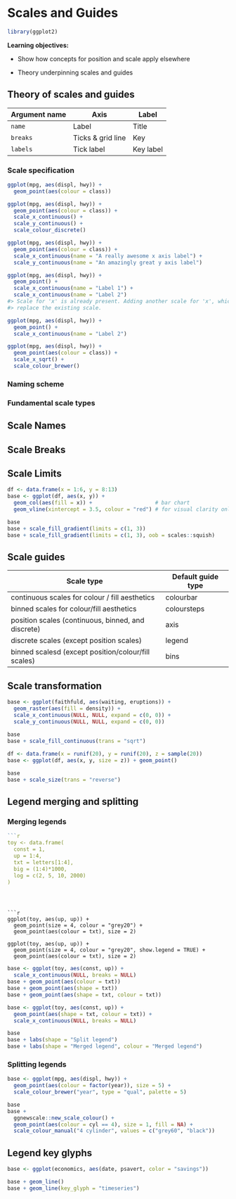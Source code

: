# Scales and Guides

```r
library(ggplot2)
```


**Learning objectives:**

* Show how concepts for position and scale apply elsewhere

* Theory underpinning scales and guides



## Theory of scales and guides

|Argument name|Axis| Label|
|-|-|-|
| `name` |Label| Title |
| `breaks` | Ticks & grid line|Key|
| `labels` |Tick label|Key label|

### Scale specification


```r
ggplot(mpg, aes(displ, hwy)) + 
  geom_point(aes(colour = class))
```

```r
ggplot(mpg, aes(displ, hwy)) + 
  geom_point(aes(colour = class)) +
  scale_x_continuous() + 
  scale_y_continuous() + 
  scale_colour_discrete()
```

```r
ggplot(mpg, aes(displ, hwy)) + 
  geom_point(aes(colour = class)) + 
  scale_x_continuous(name = "A really awesome x axis label") +
  scale_y_continuous(name = "An amazingly great y axis label")
```


```r
ggplot(mpg, aes(displ, hwy)) + 
  geom_point() + 
  scale_x_continuous(name = "Label 1") +
  scale_x_continuous(name = "Label 2")
#> Scale for 'x' is already present. Adding another scale for 'x', which will
#> replace the existing scale.

ggplot(mpg, aes(displ, hwy)) + 
  geom_point() + 
  scale_x_continuous(name = "Label 2")
```

```r
ggplot(mpg, aes(displ, hwy)) + 
  geom_point(aes(colour = class)) +
  scale_x_sqrt() + 
  scale_colour_brewer()
```



### Naming scheme





### Fundamental scale types


## Scale Names

## Scale Breaks

## Scale Limits

```r
df <- data.frame(x = 1:6, y = 8:13)
base <- ggplot(df, aes(x, y)) + 
  geom_col(aes(fill = x)) +                    # bar chart
  geom_vline(xintercept = 3.5, colour = "red") # for visual clarity only

base
base + scale_fill_gradient(limits = c(1, 3))
base + scale_fill_gradient(limits = c(1, 3), oob = scales::squish)
```



## Scale guides

|Scale type| Default guide type |
|-|-|
|continuous scales for colour / fill aesthetics | colourbar|
|binned scales for colour/fill aesthetics|coloursteps|
|position scales (continuous, binned, and discrete)| axis|
|discrete scales (except position scales)| legend|
|binned scalesd (except position/colour/fill scales)|bins|

## Scale transformation

```r
base <- ggplot(faithfuld, aes(waiting, eruptions)) + 
  geom_raster(aes(fill = density)) + 
  scale_x_continuous(NULL, NULL, expand = c(0, 0)) +
  scale_y_continuous(NULL, NULL, expand = c(0, 0))
  
base
base + scale_fill_continuous(trans = "sqrt")
```

```r
df <- data.frame(x = runif(20), y = runif(20), z = sample(20))
base <- ggplot(df, aes(x, y, size = z)) + geom_point()

base 
base + scale_size(trans = "reverse")
```


## Legend merging and splitting

### Merging legends

```r

```r
toy <- data.frame(
  const = 1, 
  up = 1:4,
  txt = letters[1:4], 
  big = (1:4)*1000,
  log = c(2, 5, 10, 2000)
)
```

```



```r
ggplot(toy, aes(up, up)) + 
  geom_point(size = 4, colour = "grey20") +
  geom_point(aes(colour = txt), size = 2) 

ggplot(toy, aes(up, up)) + 
  geom_point(size = 4, colour = "grey20", show.legend = TRUE) +
  geom_point(aes(colour = txt), size = 2) 
```



```r
base <- ggplot(toy, aes(const, up)) +
  scale_x_continuous(NULL, breaks = NULL)
base + geom_point(aes(colour = txt))
base + geom_point(aes(shape = txt))
base + geom_point(aes(shape = txt, colour = txt))
```


```r
base <- ggplot(toy, aes(const, up)) + 
  geom_point(aes(shape = txt, colour = txt)) + 
  scale_x_continuous(NULL, breaks = NULL)

base
base + labs(shape = "Split legend")
base + labs(shape = "Merged legend", colour = "Merged legend")
```


### Splitting legends


```r
base <- ggplot(mpg, aes(displ, hwy)) + 
  geom_point(aes(colour = factor(year)), size = 5) + 
  scale_colour_brewer("year", type = "qual", palette = 5) 

base
base + 
  ggnewscale::new_scale_colour() + 
  geom_point(aes(colour = cyl == 4), size = 1, fill = NA) + 
  scale_colour_manual("4 cylinder", values = c("grey60", "black"))
```


## Legend key glyphs

```r
base <- ggplot(economics, aes(date, psavert, color = "savings"))

base + geom_line()
base + geom_line(key_glyph = "timeseries")
```




